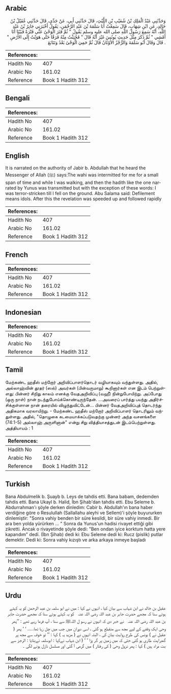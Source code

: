 ## Arabic


<div dir="rtl" lang="ar" style={{fontSize:'larger',backgroundColor:'#f8f9fa',padding:20}}>
وَحَدَّثَنِي عَبْدُ الْمَلِكِ بْنُ شُعَيْبِ بْنِ اللَّيْثِ، قَالَ حَدَّثَنِي أَبِي، عَنْ جَدِّي، قَالَ حَدَّثَنِي عُقَيْلُ بْنُ خَالِدٍ، عَنِ ابْنِ شِهَابٍ، قَالَ سَمِعْتُ أَبَا سَلَمَةَ بْنَ عَبْدِ الرَّحْمَنِ، يَقُولُ أَخْبَرَنِي جَابِرُ بْنُ عَبْدِ اللَّهِ، أَنَّهُ سَمِعَ رَسُولَ اللَّهِ صلى الله عليه وسلم يَقُولُ ‏"‏ ثُمَّ فَتَرَ الْوَحْىُ عَنِّي فَتْرَةً فَبَيْنَا أَنَا أَمْشِي ‏"‏ ثُمَّ ذَكَرَ مِثْلَ حَدِيثِ يُونُسَ غَيْرَ أَنَّهُ قَالَ ‏"‏ فَجُثِثْتُ مِنْهُ فَرَقًا حَتَّى هَوَيْتُ إِلَى الأَرْضِ ‏"‏ ‏.‏ قَالَ وَقَالَ أَبُو سَلَمَةَ وَالرُّجْزُ الأَوْثَانُ قَالَ ثُمَّ حَمِيَ الْوَحْىُ بَعْدُ وَتَتَابَعَ
</div>
<div style={{backgroundColor:'#f8f9fa',padding:20, marginBottom: 10}}><table> <thead> <tr> <th>References:</th> <th></th> </tr> </thead> <tbody><tr><td>Hadith No</td><td>407</td></tr><tr><td>Arabic No</td><td>161.02</td></tr><tr><td>Reference</td><td>Book 1 Hadith 312</td></tr></tbody></table></div>

## Bengali


<div dir="ltr" lang="bn" style={{fontSize:'larger',backgroundColor:'#f8f9fa',padding:20}}>

</div>
<div style={{backgroundColor:'#f8f9fa',padding:20, marginBottom: 10}}><table> <thead> <tr> <th>References:</th> <th></th> </tr> </thead> <tbody><tr><td>Hadith No</td><td>407</td></tr><tr><td>Arabic No</td><td>161.02</td></tr><tr><td>Reference</td><td>Book 1 Hadith 312</td></tr></tbody></table></div>

## English


<div dir="ltr" lang="en" style={{fontSize:'larger',backgroundColor:'#f8f9fa',padding:20}}>
It is narrated on the authority of Jabir b. Abdullah that he heard the Messenger of Allah (ﷺ) says:The wahi was intermitted for me for a small span of time and while I was walking, and then the hadith like the one narrated by Yunus was transmitted but with the exception of these words: I was terror-stricken till I fell on the ground. Abu Salama said: Defilement means idols. After this the revelation was speeded up and followed rapidly
</div>
<div style={{backgroundColor:'#f8f9fa',padding:20, marginBottom: 10}}><table> <thead> <tr> <th>References:</th> <th></th> </tr> </thead> <tbody><tr><td>Hadith No</td><td>407</td></tr><tr><td>Arabic No</td><td>161.02</td></tr><tr><td>Reference</td><td>Book 1 Hadith 312</td></tr></tbody></table></div>

## French


<div dir="ltr" lang="fr" style={{fontSize:'larger',backgroundColor:'#f8f9fa',padding:20}}>

</div>
<div style={{backgroundColor:'#f8f9fa',padding:20, marginBottom: 10}}><table> <thead> <tr> <th>References:</th> <th></th> </tr> </thead> <tbody><tr><td>Hadith No</td><td>407</td></tr><tr><td>Arabic No</td><td>161.02</td></tr><tr><td>Reference</td><td>Book 1 Hadith 312</td></tr></tbody></table></div>

## Indonesian


<div dir="ltr" lang="id" style={{fontSize:'larger',backgroundColor:'#f8f9fa',padding:20}}>

</div>
<div style={{backgroundColor:'#f8f9fa',padding:20, marginBottom: 10}}><table> <thead> <tr> <th>References:</th> <th></th> </tr> </thead> <tbody><tr><td>Hadith No</td><td>407</td></tr><tr><td>Arabic No</td><td>161.02</td></tr><tr><td>Reference</td><td>Book 1 Hadith 312</td></tr></tbody></table></div>

## Tamil


<div dir="ltr" lang="ta" style={{fontSize:'larger',backgroundColor:'#f8f9fa',padding:20}}>
மேற்கண்ட ஹதீஸ் மற்றோர் அறிவிப்பாளர்தொடர் வழியாகவும் வந்துள்ளது. அதில், அல்லாஹ்வின் தூதர் (ஸல்) அவர்கள் (பின்வருமாறு) கூறினார்கள் என இடம் பெற்றுள்ளது: பின்னர் சிறிது காலம் எனக்கு வேதஅறிவிப்பு (வஹீ) நின்றுபோயிற்று. அப்போது (ஒரு நாள்) நான் நடந்துபோய்க்கொண்டிருந்தேன். ...அவரைப் பார்த்து பயந்து அதிர்ச்சிக்குள்ளான நான் தரையில் விழுந்துவிட்டேன்... பின்னர் வேதஅறிவிப்புத் தொடர்ந்து அதிகமாக வரலாயிற்று. - மேற்கண்ட ஹதீஸ் மற்றோர் அறிவிப்பாளர் தொடரிலும் வந்துள்ளது. அதில், "தொழுகை கடமையாக்கப்படுவதற்கு முன்னர் அந்த வசனங்களை (74:1-5) அல்லாஹ் அருளினான்" என்று சிறு வித்தியாசத்துடன் இடம்பெற்றுள்ளது. அத்தியாயம் : 1
</div>
<div style={{backgroundColor:'#f8f9fa',padding:20, marginBottom: 10}}><table> <thead> <tr> <th>References:</th> <th></th> </tr> </thead> <tbody><tr><td>Hadith No</td><td>407</td></tr><tr><td>Arabic No</td><td>161.02</td></tr><tr><td>Reference</td><td>Book 1 Hadith 312</td></tr></tbody></table></div>

## Turkish


<div dir="ltr" lang="tr" style={{fontSize:'larger',backgroundColor:'#f8f9fa',padding:20}}>
Bana Abdulmelik b. Şuayb b. Leys de tahdis etti. Bana babam, dedemden tahdis etti. Bana Ukayl b. Halid, İbn Şihab'dan tahdis etti. Ebu Seleme b. Abdurrahman'ı şöyle derken dinledim: Cabir b. Abdullah'ın bana haber verdiğine göre o Resulullah (Sallallahu aleyhi ve Sellem)'i şöyle buyururken dinlemiştir: "Sonra vahiy benden bir süre kesildi, bir süre vahiy inmedi. Bir ara ben yolda yürürken ... " Sonra da Yunus'un hadisi rivayet ettiği gibi zikretti. Ancak o rivayetinde şöyle dedi: "Ben ondan iyice korktum hatta yere kapandım" dedi. (İbn Şihab) dedi ki: Ebu Seleme dedi ki: Rucz (pislik) putlar demektir. Dedi ki: Sonra vahiy kızıştı ve arka arkaya inmeye başladı
</div>
<div style={{backgroundColor:'#f8f9fa',padding:20, marginBottom: 10}}><table> <thead> <tr> <th>References:</th> <th></th> </tr> </thead> <tbody><tr><td>Hadith No</td><td>407</td></tr><tr><td>Arabic No</td><td>161.02</td></tr><tr><td>Reference</td><td>Book 1 Hadith 312</td></tr></tbody></table></div>

## Urdu


<div dir="rtl" lang="ur" style={{fontSize:'larger',backgroundColor:'#f8f9fa',padding:20}}>
عقیل بن خالد نے ابن شہاب سے بیان کیا ، انہوں نے کہا : میں نے ابو سلمہ بن عبد الرحمن کو یہ کہتے ہوئے سنا کہ مجھے حضرت جابر بن عبد اللہ ‌رضی ‌اللہ ‌عنہ ‌ ‌ کو یہ کہتے ہوئے سنا کہ مجھے حضرت جابر بن عبد اللہ ‌رضی ‌اللہ ‌عنہ ‌ ‌ نے خبر دی کہ انہوں نے رسو ل اللہﷺ سے سنا ، آپ فرما رہے تھے : ’’پھر وحی ایک وقفے کے لیے مجھ سے منقطع ہو گئی ، اسی دوران میں جب میں چل رہا تھا..... ‘ ‘ پھر ( عقیل نے ) یونس کی طرح روایت بیان کی ، البتہ انہوں نے ( مزید یہ ) کہا : ’’ تو خوف سے مجھ پر گھبراہٹ طاری ہو گئی حتی کہ میں زمین پر گر پڑا ‘ ‘ ( ابن شہاب نےکہا : ابوسلمہ نےبتایا : الرجز سے بت مراد ہیں ) کہا : پھر نزول وحی ( کی رفتار ) میں گرمی آ گئی اور مسلسل نازل ہونے لگی ۔
</div>
<div style={{backgroundColor:'#f8f9fa',padding:20, marginBottom: 10}}><table> <thead> <tr> <th>References:</th> <th></th> </tr> </thead> <tbody><tr><td>Hadith No</td><td>407</td></tr><tr><td>Arabic No</td><td>161.02</td></tr><tr><td>Reference</td><td>Book 1 Hadith 312</td></tr></tbody></table></div>